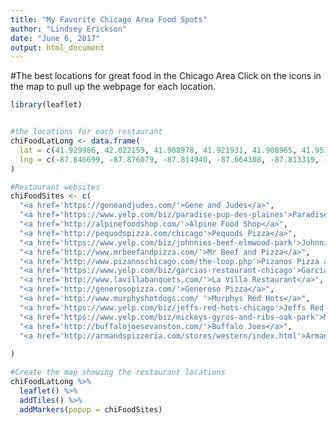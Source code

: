 ```yaml
---
title: "My Favorite Chicago Area Food Spots"
author: "Lindsey Erickson"
date: "June 6, 2017"
output: html_document
---
```


#The best locations for great food in the Chicago Area
Click on the icons in the map to pull up the webpage for each location.

```r
library(leaflet)


#the locations for each restaurant 
chiFoodLatLong <- data.frame(
  lat = c(41.929986, 42.022159, 41.908978, 41.921931, 41.908965, 41.951228, 41.881863, 41.968050, 41.947520, 41.936831, 41.939646, 41.951836, 41.891596, 42.049785, 41.957551),
  lng = c(-87.846699, -87.876079, -87.814940, -87.664308, -87.813319, -87.807202, -87.625594, -87.688395, -87.727735, -88.075408, -87.659587, -87.747015, -87.804746, -87.682513, -87.688249)
)

#Restaurant websites
chiFoodSites <- c(
  "<a href='https://geneandjudes.com/'>Gene and Judes</a>",
  "<a href='https://www.yelp.com/biz/paradise-pup-des-plaines'>Paradise Pup</a>", 
  "<a href='http://alpinefoodshop.com/'>Alpine Food Shop</a>",
  "<a href='http://pequodspizza.com/chicago'>Pequods Pizza</a>",
  "<a href='https://www.yelp.com/biz/johnnies-beef-elmwood-park'>Johnnies Beef</a>",
  "<a href='http://www.mrbeefandpizza.com/'>Mr Beef and Pizza</a>",
  "<a href='http://www.pizanoschicago.com/the-loop.php'>Pizanos Pizza and Pasta</a>",
  "<a href='https://www.yelp.com/biz/garcias-restaurant-chicago'>Garcias Restaurant</a>",
  "<a href='http://www.lavillabanquets.com/'>La Villa Restaurant</a>",
  "<a href='http://generosopizza.com/'>Generoso Pizza</a>",
  "<a href='http://www.murphyshotdogs.com/ '>Murphys Red Hots</a>",
  "<a href='https://www.yelp.com/biz/jeffs-red-hots-chicago'>Jeffs Red Hots</a>",
  "<a href='https://www.yelp.com/biz/mickeys-gyros-and-ribs-oak-park'>Mickeys Gyros and Ribs</a>",
  "<a href='http://buffalojoesevanston.com/'>Buffalo Joes</a>",
  "<a href='http://armandspizzeria.com/stores/western/index.html'>Armands Pizza</a>"
 
)

#Create the map showing the restaurant locations
chiFoodLatLong %>%
  leaflet() %>%
  addTiles() %>%
  addMarkers(popup = chiFoodSites)

```
